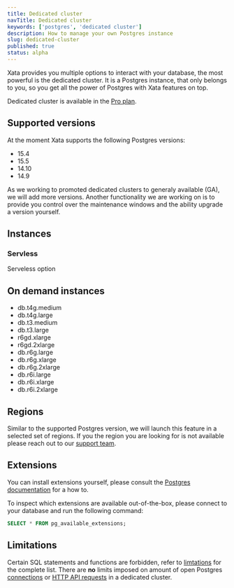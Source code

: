 ```yaml
---
title: Dedicated cluster
navTitle: Dedicated cluster
keywords: ['postgres', 'dedicated cluster']
description: How to manage your own Postgres instance
slug: dedicated-cluster
published: true
status: alpha
---
```


Xata provides you multiple options to interact with your database, the most powerful is the dedicated cluster.
It is a Postgres instance, that only belongs to you, so you get all the power of Postgres with Xata features on top.

Dedicated cluster is available in the [Pro plan](/docs/concepts/pricing#pro-plan).

## Supported versions

At the moment Xata supports the following Postgres versions:

- 15.4
- 15.5
- 14.10
- 14.9

As we working to promoted dedicated clusters to generaly available (GA), we will add more versions.
Another functionality we are working on is to provide you control over the maintenance windows and the ability upgrade a version yourself.

## Instances

### Servless

Serveless option

## On demand instances

- db.t4g.medium
- db.t4g.large
- db.t3.medium
- db.t3.large
- r6gd.xlarge
- r6gd.2xlarge
- db.r6g.large
- db.r6g.xlarge
- db.r6g.2xlarge
- db.r6i.large
- db.r6i.xlarge
- db.r6i.2xlarge

## Regions

Similar to the supported Postgres version, we will launch this feature in a selected set of regions.
If you the region you are looking for is not available please reach out to our [support team](/docs/resources/support).

## Extensions

You can install extensions yourself, please consult the [Postgres documentation](https://www.postgresql.org/docs/current/sql-createextension.html) for a how to.

To inspect which extensions are available out-of-the-box, please connect to your database and run the following command:

```sql
SELECT * FROM pg_available_extensions;
```

## Limitations

Certain SQL statements and functions are forbidden, refer to [limtations](/docs/postgres#limitations) for the complete list.
There are **no** limits imposed on amount of open Postgres [connections](/docs/postgres#connection-limits) or [HTTP API requests](/docs/rest-api/limits#rate-limits) in a dedicated cluster.
